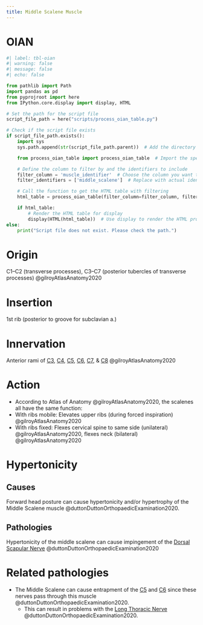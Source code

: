 ```yaml
---
title: Middle Scalene Muscle
---
```



# OIAN

```python
#| label: tbl-oian
#| warning: false
#| message: false
#| echo: false

from pathlib import Path
import pandas as pd
from pyprojroot import here
from IPython.core.display import display, HTML

# Set the path for the script file
script_file_path = here("scripts/process_oian_table.py")

# Check if the script file exists
if script_file_path.exists():
    import sys
    sys.path.append(str(script_file_path.parent))  # Add the directory of the script to the system path

    from process_oian_table import process_oian_table  # Import the specific function

    # Define the column to filter by and the identifiers to include
    filter_column = 'muscle_identifier'  # Choose the column you want to filter by
    filter_identifiers = ['middle_scalene']  # Replace with actual identifiers you want to include

    # Call the function to get the HTML table with filtering
    html_table = process_oian_table(filter_column=filter_column, filter_identifiers=filter_identifiers)

    if html_table:
        # Render the HTML table for display
        display(HTML(html_table))  # Use display to render the HTML properly
else:
    print("Script file does not exist. Please check the path.")

```

# Origin {#origin}
C1–C2 (transverse processes), C3–C7 (posterior tubercles of transverse processes) @gilroyAtlasAnatomy2020

# Insertion {#insertion}
1st rib (posterior to groove for subclavian a.)

# Innervation {#innervation}
Anterior rami of [C3]({{< var ref-nerve-root.c3 >}}), [C4]({{< var ref-nerve-root.c4 >}}), [C5]({{< var ref-nerve-root.c5 >}}), [C6]({{< var ref-nerve-root.c6 >}}), [C7]({{< var ref-nerve-root.c7 >}}), & [C8]({{< var ref-nerve-root.c8 >}}) @gilroyAtlasAnatomy2020 

# Action {#action}

- According to Atlas of Anatomy @gilroyAtlasAnatomy2020, the scalenes all have the same function:
- With ribs mobile: Elevates upper ribs (during forced inspiration) @gilroyAtlasAnatomy2020 
- With ribs fixed: Flexes cervical spine to same side (unilateral) @gilroyAtlasAnatomy2020, flexes neck (bilateral) @gilroyAtlasAnatomy2020 


# Hypertonicity

## Causes
Forward head posture can cause hypertonicity and/or hypertrophy of the Middle Scalene muscle @duttonDuttonOrthopaedicExamination2020.

## Pathologies

Hypertonicity of the middle scalene can cause impingement of the [Dorsal Scapular Nerve]({{< var ref-dorsal-scapular-nerve.path >}}) @duttonDuttonOrthopaedicExamination2020

# Related pathologies

- The Middle Scalene can cause entrapment of the [C5]({{< var ref-nerve-root.c5 >}}) and [C6]({{< var ref-nerve-root.c6 >}}) since these nerves pass through this muscle @duttonDuttonOrthopaedicExamination2020.
    - This can result in problems with the [Long Thoracic Nerve]({{< var ref-long-thoracic-nerve.path >}}) @duttonDuttonOrthopaedicExamination2020.
